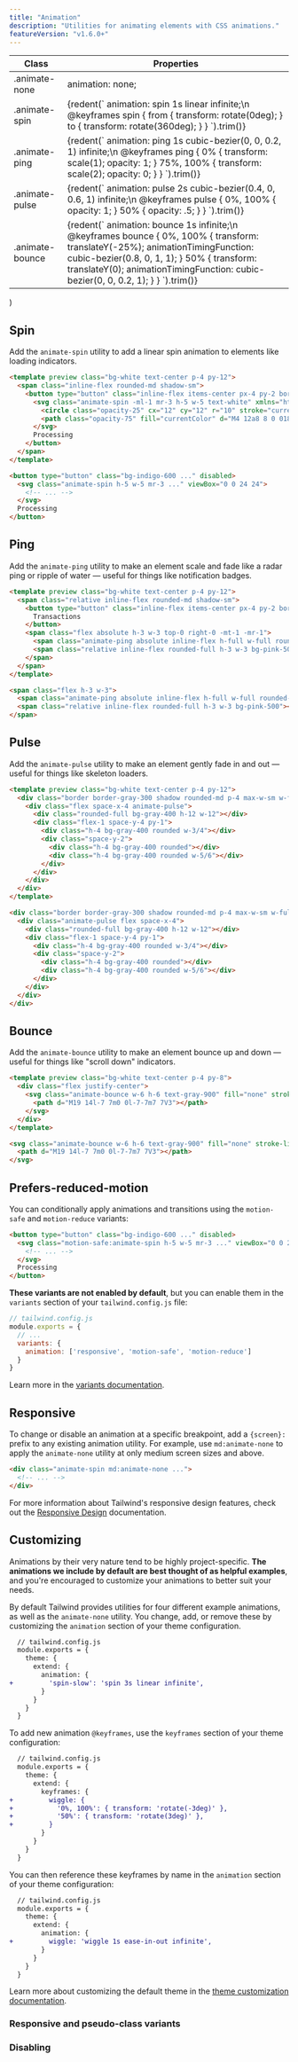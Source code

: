 ```yaml
---
title: "Animation"
description: "Utilities for animating elements with CSS animations."
featureVersion: "v1.6.0+"
---
```



  <table className="w-full text-left table-collapse">
    <thead>
      <tr>
        <th className="text-sm font-semibold text-gray-700 p-2 bg-gray-100">
          Class
        </th>
        <th className="text-sm font-semibold text-gray-700 p-2 bg-gray-100">
          Properties
        </th>
      </tr>
    </thead>
    <tbody className="align-baseline">
      <tr>
        <td className="p-2 border-t border-gray-300 font-mono text-xs text-purple-700 whitespace-no-wrap">
          .animate-none
        </td>
        <td className="p-2 border-t border-gray-300 font-mono text-xs text-blue-700 whitespace-pre">
          animation: none;
        </td>
      </tr>
      <tr>
        <td className="p-2 border-t border-gray-200 font-mono text-xs text-purple-700 whitespace-no-wrap">
          .animate-spin
        </td>
        <td className="p-2 border-t border-gray-200 font-mono text-xs text-blue-700 whitespace-pre">
          {redent(`
            animation: spin 1s linear infinite;\n
            @keyframes spin {
              from {
                transform: rotate(0deg);
              }
              to {
                transform: rotate(360deg);
              }
            }
          `).trim()}
        </td>
      </tr>
      <tr>
        <td className="p-2 border-t border-gray-200 font-mono text-xs text-purple-700 whitespace-no-wrap">
          .animate-ping
        </td>
        <td className="p-2 border-t border-gray-200 font-mono text-xs text-blue-700 whitespace-pre">
          {redent(`
            animation: ping 1s cubic-bezier(0, 0, 0.2, 1) infinite;\n
            @keyframes ping {
              0% {
                transform: scale(1);
                opacity: 1;
              }
              75%, 100% {
                transform: scale(2);
                opacity: 0;
              }
            }
          `).trim()}
        </td>
      </tr>
      <tr>
        <td className="p-2 border-t border-gray-200 font-mono text-xs text-purple-700 whitespace-no-wrap">
          .animate-pulse
        </td>
        <td className="p-2 border-t border-gray-200 font-mono text-xs text-blue-700 whitespace-pre">
          {redent(`
            animation: pulse 2s cubic-bezier(0.4, 0, 0.6, 1) infinite;\n
            @keyframes pulse {
              0%, 100% {
                opacity: 1;
              }
              50% {
                opacity: .5;
              }
            }
          `).trim()}
        </td>
      </tr>
      <tr>
        <td className="p-2 border-t border-gray-200 font-mono text-xs text-purple-700 whitespace-no-wrap">
          .animate-bounce
        </td>
        <td className="p-2 border-t border-gray-200 font-mono text-xs text-blue-700 whitespace-pre">
          {redent(`
            animation: bounce 1s infinite;\n
            @keyframes bounce {
              0%, 100% {
                transform: translateY(-25%);
                animationTimingFunction: cubic-bezier(0.8, 0, 1, 1);
              }
              50% {
                transform: translateY(0);
                animationTimingFunction: cubic-bezier(0, 0, 0.2, 1);
              }
            }
          `).trim()}
        </td>
      </tr>
    </tbody>
  </table>
)

## Spin

Add the `animate-spin` utility to add a linear spin animation to elements like loading indicators.

```html
<template preview class="bg-white text-center p-4 py-12">
  <span class="inline-flex rounded-md shadow-sm">
    <button type="button" class="inline-flex items-center px-4 py-2 border border-transparent text-base leading-6 font-medium rounded-md text-white bg-indigo-600 hover:bg-indigo-500 focus:outline-none focus:border-indigo-700 focus:shadow-outline-indigo active:bg-indigo-700 transition ease-in-out duration-150 cursor-not-allowed" disabled>
      <svg class="animate-spin -ml-1 mr-3 h-5 w-5 text-white" xmlns="http://www.w3.org/2000/svg" fill="none" viewBox="0 0 24 24">
        <circle class="opacity-25" cx="12" cy="12" r="10" stroke="currentColor" stroke-width="4"></circle>
        <path class="opacity-75" fill="currentColor" d="M4 12a8 8 0 018-8V0C5.373 0 0 5.373 0 12h4zm2 5.291A7.962 7.962 0 014 12H0c0 3.042 1.135 5.824 3 7.938l3-2.647z"></path>
      </svg>
      Processing
    </button>
  </span>
</template>

<button type="button" class="bg-indigo-600 ..." disabled>
  <svg class="animate-spin h-5 w-5 mr-3 ..." viewBox="0 0 24 24">
    <!-- ... -->
  </svg>
  Processing
</button>
```

## Ping

Add the `animate-ping` utility to make an element scale and fade like a radar ping or ripple of water — useful for things like notification badges.

```html
<template preview class="bg-white text-center p-4 py-12">
  <span class="relative inline-flex rounded-md shadow-sm">
    <button type="button" class="inline-flex items-center px-4 py-2 border border-gray-400 text-base leading-6 font-medium rounded-md text-gray-800 bg-white hover:text-gray-700 focus:outline-none focus:border-blue-300 focus:shadow-outline-blue active:text-gray-800 active:bg-gray-50 transition ease-in-out duration-150">
      Transactions
    </button>
    <span class="flex absolute h-3 w-3 top-0 right-0 -mt-1 -mr-1">
      <span class="animate-ping absolute inline-flex h-full w-full rounded-full bg-pink-400 opacity-75"></span>
      <span class="relative inline-flex rounded-full h-3 w-3 bg-pink-500"></span>
    </span>
  </span>
</template>

<span class="flex h-3 w-3">
  <span class="animate-ping absolute inline-flex h-full w-full rounded-full bg-pink-400 opacity-75"></span>
  <span class="relative inline-flex rounded-full h-3 w-3 bg-pink-500"></span>
</span>
```

## Pulse

Add the `animate-pulse` utility to make an element gently fade in and out — useful for things like skeleton loaders.

```html
<template preview class="bg-white text-center p-4 py-12">
  <div class="border border-gray-300 shadow rounded-md p-4 max-w-sm w-full mx-auto">
    <div class="flex space-x-4 animate-pulse">
      <div class="rounded-full bg-gray-400 h-12 w-12"></div>
      <div class="flex-1 space-y-4 py-1">
        <div class="h-4 bg-gray-400 rounded w-3/4"></div>
        <div class="space-y-2">
          <div class="h-4 bg-gray-400 rounded"></div>
          <div class="h-4 bg-gray-400 rounded w-5/6"></div>
        </div>
      </div>
    </div>
  </div>
</template>

<div class="border border-gray-300 shadow rounded-md p-4 max-w-sm w-full mx-auto">
  <div class="animate-pulse flex space-x-4">
    <div class="rounded-full bg-gray-400 h-12 w-12"></div>
    <div class="flex-1 space-y-4 py-1">
      <div class="h-4 bg-gray-400 rounded w-3/4"></div>
      <div class="space-y-2">
        <div class="h-4 bg-gray-400 rounded"></div>
        <div class="h-4 bg-gray-400 rounded w-5/6"></div>
      </div>
    </div>
  </div>
</div>
```

## Bounce

Add the `animate-bounce` utility to make an element bounce up and down — useful for things like "scroll down" indicators.

```html
<template preview class="bg-white text-center p-4 py-8">
  <div class="flex justify-center">
    <svg class="animate-bounce w-6 h-6 text-gray-900" fill="none" stroke-linecap="round" stroke-linejoin="round" stroke-width="2" viewBox="0 0 24 24" stroke="currentColor">
      <path d="M19 14l-7 7m0 0l-7-7m7 7V3"></path>
    </svg>
  </div>
</template>

<svg class="animate-bounce w-6 h-6 text-gray-900" fill="none" stroke-linecap="round" stroke-linejoin="round" stroke-width="2" viewBox="0 0 24 24" stroke="currentColor">
  <path d="M19 14l-7 7m0 0l-7-7m7 7V3"></path>
</svg>
```

## Prefers-reduced-motion

You can conditionally apply animations and transitions using the `motion-safe` and `motion-reduce` variants:

```html
<button type="button" class="bg-indigo-600 ..." disabled>
  <svg class="motion-safe:animate-spin h-5 w-5 mr-3 ..." viewBox="0 0 24 24">
    <!-- ... -->
  </svg>
  Processing
</button>
```

**These variants are not enabled by default**, but you can enable them in the `variants` section of your `tailwind.config.js` file:

```js
// tailwind.config.js
module.exports = {
  // ...
  variants: {
    animation: ['responsive', 'motion-safe', 'motion-reduce']
  }
}
```

Learn more in the [variants documentation](/docs/pseudo-class-variants#motion-safe-v1-6-0).

## Responsive

To change or disable an animation at a specific breakpoint, add a `{screen}:` prefix to any existing animation utility. For example, use `md:animate-none` to apply the `animate-none` utility at only medium screen sizes and above.

```html
<div class="animate-spin md:animate-none ...">
  <!-- ... -->
</div>
```

For more information about Tailwind's responsive design features, check out the [Responsive Design](/docs/responsive-design) documentation.

## Customizing

Animations by their very nature tend to be highly project-specific. **The animations we include by default are best thought of as helpful examples**, and you're encouraged to customize your animations to better suit your needs.

By default Tailwind provides utilities for four different example animations, as well as the `animate-none` utility. You change, add, or remove these by customizing the `animation` section of your theme configuration.

```diff
  // tailwind.config.js
  module.exports = {
    theme: {
      extend: {
        animation: {
+         'spin-slow': 'spin 3s linear infinite',
        }
      }
    }
  }
```

To add new animation `@keyframes`, use the `keyframes` section of your theme configuration:

```diff
  // tailwind.config.js
  module.exports = {
    theme: {
      extend: {
        keyframes: {
+         wiggle: {
+           '0%, 100%': { transform: 'rotate(-3deg)' },
+           '50%': { transform: 'rotate(3deg)' },
+         }
        }
      }
    }
  }
```

You can then reference these keyframes by name in the `animation` section of your theme configuration:

```diff
  // tailwind.config.js
  module.exports = {
    theme: {
      extend: {
        animation: {
+         wiggle: 'wiggle 1s ease-in-out infinite',
        }
      }
    }
  }
```

Learn more about customizing the default theme in the [theme customization documentation](/docs/theme#customizing-the-default-theme).

### Responsive and pseudo-class variants

<Variants plugin="animation" />

### Disabling

<Disabling plugin="animation" />
